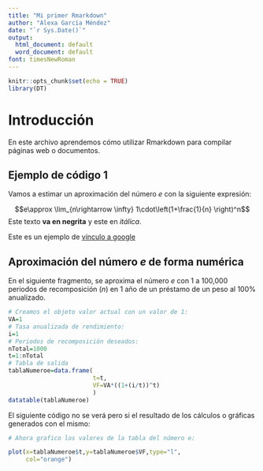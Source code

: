 ```yaml
---
title: "Mi primer Rmarkdown"
author: "Alexa García Méndez"
date: "`r Sys.Date()`"
output:
  html_document: default
  word_document: default
font: timesNewRoman
---
```


```r
knitr::opts_chunk$set(echo = TRUE)
library(DT)
```

# Introducción

En este archivo aprendemos cómo utilizar Rmarkdown para compilar páginas web o documentos.

## Ejemplo de código 1

Vamos a estimar un aproximación del número $e$ con la siguiente expresión:

$$e\approx \lim_{n\rightarrow \infty} 1\cdot\left(1+\frac{1}{n} \right)^n$$
Este texto **va en negrita** y este en *itálica*. 

Este es un ejemplo de [vínculo a google](https://google.com)

## Aproximación del número $e$ de forma numérica

En el siguiente fragmento, se aproxima el número $e$ con 1 a 100,000 periodos de recomposición ($n$) en 1 año de un préstamo de un peso al 100\% anualizado.

```r
# Creamos el objeto valor actual con un valor de 1:
VA=1
# Tasa anualizada de rendimiento:
i=1
# Periodos de recomposición deseados:
nTotal=1000
t=1:nTotal
# Tabla de salida
tablaNumeroe=data.frame(
                        t=t,
                        VF=VA*((1+(i/t))^t)
                        )
datatable(tablaNumeroe)
```

El siguiente código no se verá pero si el resultado de los cálculos o gráficas generados con el mismo:

```r
# Ahora grafico los valores de la tabla del número e:

plot(x=tablaNumeroe$t,y=tablaNumeroe$VF,type="l",
     col="orange")
```

